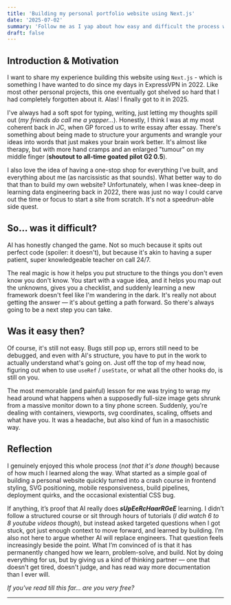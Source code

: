 ```yaml
---
title: 'Building my personal portfolio website using Next.js'
date: '2025-07-02'
summary: 'Follow me as I yap about how easy and difficult the process was to set this website up.'
draft: false
---
```


## **Introduction & Motivation**

I want to share my experience building this website using `Next.js` - which is something I have wanted to do since my days in ExpressVPN in 2022. Like most other personal projects, this one eventually got shelved so hard that I had completely forgotten about it. Alas! I finally got to it in 2025.

I've always had a soft spot for typing, writing, just letting my thoughts spill out (_my friends do call me a yapper..._). Honestly, I think I was at my most coherent back in JC, when GP forced us to write essay after essay. There's something about being made to structure your arguments and wrangle your ideas into words that just makes your brain work better. It's almost like therapy, but with more hand cramps and an enlarged "tumour" on my middle finger (**shoutout to all-time goated pilot G2 0.5**).

I also love the idea of having a one-stop shop for everything I've built, and everything about me (as narcissistic as that sounds). What better way to do that than to build my own website? Unfortunately, when I was knee-deep in learning data engineering back in 2022, there was just no way I could carve out the time or focus to start a site from scratch. It's not a speedrun-able side quest.

## **So... was it difficult?**

AI has honestly changed the game. Not so much because it spits out perfect code (spoiler: it doesn't), but because it's akin to having a super patient, super knowledgeable teacher on call 24/7.

The real magic is how it helps you put structure to the things you don't even know you don't know. You start with a vague idea, and it helps you map out the unknowns, gives you a checklist, and suddenly learning a new framework doesn't feel like I'm wandering in the dark. It's really not about getting the answer — it's about getting a path forward. So there's always going to be a next step you can take.

## **Was it easy then?**

Of course, it's still not easy. Bugs still pop up, errors still need to be debugged, and even with AI's structure, you have to put in the work to actually understand what's going on. Just off the top of my head now, figuring out when to use `useRef` / `useState`, or what all the other hooks do, is still on you.

The most memorable (and painful) lesson for me was trying to wrap my head around what happens when a supposedly full-size image gets shrunk from a massive monitor down to a tiny phone screen. Suddenly, you're dealing with containers, viewports, svg coordinates, scaling, offsets and what have you. It was a headache, but also kind of fun in a masochistic way.

## **Reflection**

I genuinely enjoyed this whole process (_not that it's done though_) because of how much I learned along the way. What started as a simple goal of building a personal website quickly turned into a crash course in frontend styling, SVG positioning, mobile responsiveness, build pipelines, deployment quirks, and the occasional existential CSS bug.

If anything, it’s proof that AI really does **_sUpEeRcHaarRGeE_** learning. I didn’t follow a structured course or sit through hours of tutorials (_I did watch 6 to 8 youtube videos though_), but instead asked targeted questions when I got stuck, got just enough context to move forward, and learned by building.
I’m also not here to argue whether AI will replace engineers. That question feels increasingly beside the point. What I’m convinced of is that it has permanently changed how we learn, problem-solve, and build. Not by doing everything for us, but by giving us a kind of thinking partner — one that doesn't get tired, doesn't judge, and has read way more documentation than I ever will.

_If you've read till this far... are you very free?_

---
